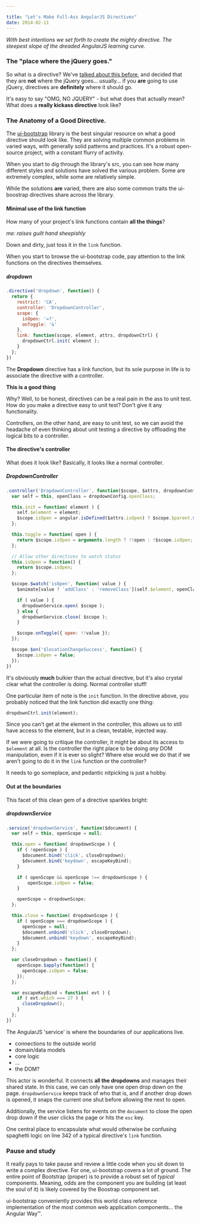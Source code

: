 ```yaml
---

title: "Let's Make Full-Ass AngularJS Directives"
date: 2014-02-11
---
```


_With best intentions we set forth to create the mighty directive. The steepest slope of the dreaded AngularJS learning curve._

### The "place where the jQuery goes."

So what is a directive? We've [talked about this before](https://www.joelhooks.com/blog/2013/07/27/using-angularjs-stop-using-jquery-as-a-crutch/), and decided that they are **not** where the jQuery goes... usually... if you **are** going to use jQuery, directives are **definitely** where it should go.

It's easy to say "OMG, NO JQUERY" - but what does that actually mean? What does a **really kickass directive** look like?

### The Anatomy of a Good Directive.

The [ui-bootstrap](https://github.com/angular-ui/bootstrap) library is the best singular resource on what a good directive should look like. They are solving multiple common problems in varied ways, with generally solid patterns and practices. It's a robust open-source project, with a constant flurry of activity.

When you start to dig through the library's src, you can see how many different styles and solutions have solved the various problem. Some are extremely complex, while some are relatively simple.

While the solutions **are** varied, there are also some common traits the ui-boostrap directives share across the library.

#### Minimal use of the link function

How many of your project's link functions contain **all the things**?

_me: raises guilt hand sheepishly_

Down and dirty, just toss it in the `link` function.

When you start to browse the ui-bootstrap code, pay attention to the link functions on the directives themselves.

##### dropdown

```javascript
.directive('dropdown', function() {
  return {
    restrict: 'CA',
    controller: 'DropdownController',
    scope: {
      isOpen: '=?',
      onToggle: '&'
    },
    link: function(scope, element, attrs, dropdownCtrl) {
      dropdownCtrl.init( element );
    }
  };
})
```

The **Dropdown** directive has a link function, but its sole purpose in life is to associate the directive with a controller.

**This is a good thing**

Why? Well, to be honest, directives can be a real pain in the ass to unit test. How do you make a directive easy to unit test? Don't give it any functionality.

Controllers, on the other hand, are easy to unit test, so we can avoid the headache of even thinking about unit testing a directive by offloading the logical bits to a controller.

#### The directive's controller

What does it look like? Basically, it looks like a normal controller.

##### DropdownController

```javascript
.controller('DropdownController', function($scope, $attrs, dropdownConfig, dropdownService, $animate) {
  var self = this, openClass = dropdownConfig.openClass;

  this.init = function( element ) {
    self.$element = element;
    $scope.isOpen = angular.isDefined($attrs.isOpen) ? $scope.$parent.$eval($attrs.isOpen) : false;
  };

  this.toggle = function( open ) {
    return $scope.isOpen = arguments.length ? !!open : !$scope.isOpen;
  };

  // Allow other directives to watch status
  this.isOpen = function() {
    return $scope.isOpen;
  };

  $scope.$watch('isOpen', function( value ) {
    $animate[value ? 'addClass' : 'removeClass'](self.$element, openClass);

    if ( value ) {
      dropdownService.open( $scope );
    } else {
      dropdownService.close( $scope );
    }

    $scope.onToggle({ open: !!value });
  });

  $scope.$on('$locationChangeSuccess', function() {
    $scope.isOpen = false;
  });
})
```

It's obviously **much** bulkier than the actual directive, but it's also crystal clear what the controller is doing. Normal controller stuff!

One particular item of note is the `init` function. In the directive above, you probably noticed that the link function did exactly one thing:

```javascript
dropdownCtrl.init(element);
```

Since you can't get at the element in the controller, this allows us to still have access to the element, but in a clean, testable, injected way.

If we were going to critique the controller, it might be about its access to `$element` at all. Is the controller the right place to be doing _any_ DOM manipulation, even if it is ever so slight? Where else would we do that if we aren't going to do it in the `link` function or the controller?

It needs to go someplace, and pedantic nitpicking is just a hobby.

#### Out at the boundaries

This facet of this clean gem of a directive sparkles bright:

##### dropdownService

```javascript
.service('dropdownService', function($document) {
  var self = this, openScope = null;

  this.open = function( dropdownScope ) {
    if ( !openScope ) {
      $document.bind('click', closeDropdown);
      $document.bind('keydown', escapeKeyBind);
    }

    if ( openScope && openScope !== dropdownScope ) {
        openScope.isOpen = false;
    }

    openScope = dropdownScope;
  };

  this.close = function( dropdownScope ) {
    if ( openScope === dropdownScope ) {
      openScope = null;
      $document.unbind('click', closeDropdown);
      $document.unbind('keydown', escapeKeyBind);
    }
  };

  var closeDropdown = function() {
    openScope.$apply(function() {
      openScope.isOpen = false;
    });
  };

  var escapeKeyBind = function( evt ) {
    if ( evt.which === 27 ) {
      closeDropdown();
    }
  };
})
```

The AngularJS 'service' is where the boundaries of our applications live.

- connections to the outside world
- domain/data models
- core logic
- ...
- the DOM?

This actor is wonderful. It connects **all the dropdowns** and manages their shared state. In this case, we can only have one open drop down on the page. `dropdownService` keeps track of who that is, and if another drop down is opened, it snaps the current one shut before allowing the next to open.

Additionally, the service listens for events on the `document` to close the open drop down if the user clicks the page or hits the `esc` key.

One central place to encapsulate what would otherwise be confusing spaghetti logic on line 342 of a typical directive's `link` function.

### Pause and study

It really pays to take pause and review a little code when you sit down to write a complex directive. For one, ui-bootstrap covers a lot of ground. The entire point of Bootstrap (proper) is to provide a robust set of _typical_ components. Meaning, odds are the component you are building (at least the soul of it) is likely covered by the Boostrap component set.

ui-bootstrap conveniently provides this world class reference implementation of the most common web application components... the Angular Way™.
